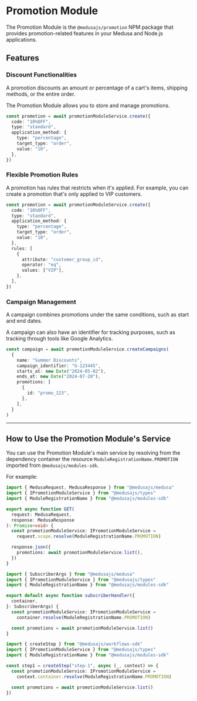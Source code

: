 
# Promotion Module

The Promotion Module is the `@medusajs/promotion` NPM package that provides promotion-related features in your Medusa and Node.js applications.

## Features

### Discount Functionalities

A promotion discounts an amount or percentage of a cart's items, shipping methods, or the entire order.

The Promotion Module allows you to store and manage promotions.

```ts
const promotion = await promotionModuleService.create({
  code: "10%OFF",
  type: "standard",
  application_method: {
    type: "percentage",
    target_type: "order",
    value: "10",
  },
})
```

### Flexible Promotion Rules

A promotion has rules that restricts when it's applied. For example, you can create a promotion that's only applied to VIP customers.

```ts
const promotion = await promotionModuleService.create({
  code: "10%OFF",
  type: "standard",
  application_method: {
    type: "percentage",
    target_type: "order",
    value: "10",
  },
  rules: [
    {
      attribute: "customer_group_id",
      operator: "eq",
      values: ["VIP"],
    },
  ],
})
```

### Campaign Management

A campaign combines promotions under the same conditions, such as start and end dates.

A campaign can also have an identifier for tracking purposes, such as tracking through tools like Google Analytics.

```ts
const campaign = await promotionModuleService.createCampaigns(
  {
    name: "Summer Discounts",
    campaign_identifier: "G-123445",
    starts_at: new Date("2024-05-02"),
    ends_at: new Date("2024-07-20"),
    promotions: [
      {
        id: "promo_123",
      },
    ],
  }
)
```

---

## How to Use the Promotion Module's Service

You can use the Promotion Module's main service by resolving from the dependency container the resource `ModuleRegistrationName.PROMOTION` imported from `@medusajs/modules-sdk`.

For example:

<Tabs groupId="resource-type" isCodeTabs={true}>
  <TabItem label="API Route" value="api-route" attributes={{
    title: "src/api/store/custom/route.ts"
  }}>

  ```ts
  import { MedusaRequest, MedusaResponse } from "@medusajs/medusa"
  import { IPromotionModuleService } from "@medusajs/types"
  import { ModuleRegistrationName } from "@medusajs/modules-sdk"

  export async function GET(
    request: MedusaRequest,
    response: MedusaResponse
  ): Promise<void> {
    const promotionModuleService: IPromotionModuleService =
      request.scope.resolve(ModuleRegistrationName.PROMOTION)

    response.json({
      promotions: await promotionModuleService.list(),
    })
  }
  ```

  </TabItem>
  <TabItem label="Subscriber" value="subscribers" attributes={{
    title: "src/subscribers/custom-handler.ts"
  }}>

  ```ts
  import { SubscriberArgs } from "@medusajs/medusa"
  import { IPromotionModuleService } from "@medusajs/types"
  import { ModuleRegistrationName } from "@medusajs/modules-sdk"

  export default async function subscriberHandler({
    container,
  }: SubscriberArgs) {
    const promotionModuleService: IPromotionModuleService =
      container.resolve(ModuleRegistrationName.PROMOTION)

    const promotions = await promotionModuleService.list()
  }
  ```

  </TabItem>
  <TabItem label="Workflow Step" value="workflow-step" attributes={{
    title: "src/workflows/hello-world/step1.ts"
  }}>

  ```ts
  import { createStep } from "@medusajs/workflows-sdk"
  import { IPromotionModuleService } from "@medusajs/types"
  import { ModuleRegistrationName } from "@medusajs/modules-sdk"

  const step1 = createStep("step-1", async (_, context) => {
    const promotionModuleService: IPromotionModuleService =
      context.container.resolve(ModuleRegistrationName.PROMOTION)

    const promotions = await promotionModuleService.list()
  })
  ```

  </TabItem>
</Tabs>

